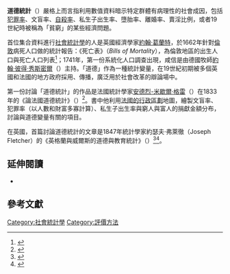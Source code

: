 '''道德統計'''（{{lang|en|Moral statistics}}）嚴格上而言指利用數值資料暗示特定群體有病理性的社會成因，包括[[犯罪率|犯罪率]]、文盲率、[[自殺率|自殺率]]、私生子出生率、墮胎率、離婚率、賣淫比例，或者19世紀時被稱為「貧窮」的某些經濟問題。

首位集合資料進行[[社會統計學|社會統計學]]的人是英國經濟學家[[約翰·葛蘭特|約翰·葛蘭特]]，於1662年針對[[倫敦|倫敦]]病死人口做的統計報告：《死亡表》（''Bills of Mortality''），為倫敦地區的出生人口與死亡人口列表<ref>{{Cite book|author=Graunt, J.|year=1662|title=''Natural and Political Observations on the Bills of Mortality''|location=London|publisher=John Martyn and James Allestry|language=en}}</ref>；1741年，第一份系統化人口調查出現，咸信是由德國牧師[[約翰·彼得·秀斯密爾|約翰·彼得·秀斯密爾]]（{{lang|de|Johann Peter Süssmilch}}）主持。「道德」作為一種統計變量，在19世紀初期被多個英國和法國的地方政府採用、傳播，廣泛用於社會改革的辯論場中。

第一份討論「道德統計」的作品是法國統計學家[[安德烈-米歇爾·格雷|安德烈-米歇爾·格雷]]（{{lang|fr|André-Michel Guerry}}）在1833年的《論法國道德統計》（''{{lang|fr|Essai sur la statistique morale de la France}}''）<ref>{{Cite book|author=Guerry, A.-M.|year=1833|title=''{{lang|fr|Essai sur la statistique morale de la France}}''|publisher=Crochard|location=Paris|language=fr}}</ref>。書中他利用[[法國行政區劃|法國的行政區劃]]地圖，繪製文盲率、犯罪率（以人數和財富多寡計算）、私生子出生率與窮人與富人的捐獻金額分布，討論與道德變量有關的項目。

在英國，首篇討論道德統計的文章是1847年統計學家約瑟夫·弗萊徹（Joseph Fletcher）的《英格蘭與威爾斯的道德與教育統計》（''{{lang|en|Moral and educational statistics of England and Wales}}''）<ref>{{Cite journal|author=Fletcher, J.|year=1847|title=Moral and educational statistics of England and Wales|url=https://archive.org/details/jstor-2337698|journal=''Journal of the Statistical Society of London''|issue=10|pages=193－221|jstor=2338048|language=en}}</ref><ref>{{Cite journal|author=Fletcher, J.|year=1849|title=Moral and educational statistics of England and Wales|url=https://archive.org/details/jstor-2338176|journal=''Journal of the Statistical Society of London''|issue=12|pages=151－176、189－335|jstor=2338222|language=en}}</ref>。

== 延伸閱讀 ==
* {{Cite journal|author=Friendly M.|year=2007|url=http://www.datavis.ca/papers/guerry-STS241.pdf|title=A.-M. Guerry's Moral Statistics of France: Challenges for Multivariable Spatial Analysis|format=pdf|journal=''Statistical Science''|volume=22|issue=3|pages=368–399|doi=10.1214/07-STS241|language=en}}

== 參考文獻 ==
{{reflist}}

{{統計學|state=collapsed}}
[[Category:社會統計學|Category:社會統計學]]
[[Category:評價方法|Category:評價方法]]